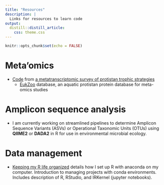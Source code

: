 ```yaml
---
title: "Resources"
description: |
  Links for resources to learn code
output: 
  distill::distill_article:
    css: theme.css
---
```


```r
knitr::opts_chunk$set(echo = FALSE)
```

# Meta'omics

* [Code](https://github.com/shu251/SPOT_metatranscriptome) from [a metatranscriptomic survey of protistan trophic strategies](https://onlinelibrary.wiley.com/doi/abs/10.1111/1462-2920.14259)
  + [EukZoo](https://zenodo.org/record/1476236#.XRdsuC2ZNTY) database, an aquatic protistan protein database for meta-omics studies

# Amplicon sequence analysis

* I am currently working on streamlined pipelines to determine Amplicon Sequence Variants (ASVs) or Operational Taxonomic Units (OTUs) using **QIIME2** or **DADA2** in R for use in environmental microbial ecology.

# Data management

* [Keeping my R life organized](https://alexanderlabwhoi.github.io/post/anaconda-r-sarah/) details how I set up R with anaconda on my computer. Introduction to managing projects with conda environments. Includes description of R, RStudio, and IRKernel (jupyter notebooks).


